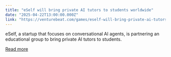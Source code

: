 ```yaml
---
title: "eSelf will bring private AI tutors to students worldwide"
date: "2025-04-22T13:00:00.000Z"
link: "https://venturebeat.com/games/eself-will-bring-private-ai-tutors-to-students-worldwide/"
---
```


eSelf, a startup that focuses on conversational AI agents, is partnering an educational group to bring private AI tutors to students.

[Read more](https://venturebeat.com/games/eself-will-bring-private-ai-tutors-to-students-worldwide/)
